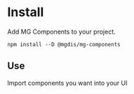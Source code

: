 
<Meta title="Get Started" />

# Install

Add MG Components to your project.

`npm install --D @mgdis/mg-components`

## **Use**

Import components you want into your UI

<!-- TODO -->
